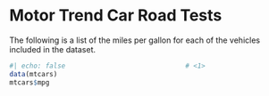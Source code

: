 # Motor Trend Car Road Tests

The following is a list of the miles per gallon for
each of the vehicles included in the dataset.

```{r}
#| echo: false                              # <1>
data(mtcars)
mtcars$mpg
```
